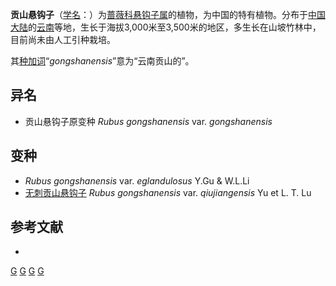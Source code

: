 {{Speciesbox
| genus = Rubus
| species = gongshanensis
| authority = Yu et Lu, 1982
| subdivision_ranks =[[变种|变种]]
| subdivision = 见正文
}}

'''贡山悬钩子'''（[[学名|学名]]：{{lang|la|''Rubus gongshanensis''}}）为[[蔷薇科|蔷薇科]][[悬钩子属|悬钩子属]]的植物，为中国的特有植物。分布于[[中国大陆|中国大陆]]的[[云南|云南]]等地，生长于海拔3,000米至3,500米的地区，多生长在山坡竹林中，目前尚未由人工引种栽培。

其[[种加词|种加词]]“''gongshanensis''”意为“云南贡山的”。

== 异名 ==
* 贡山悬钩子原变种 ''Rubus gongshanensis'' var. ''gongshanensis''

== 变种 ==
* ''Rubus gongshanensis'' var. ''eglandulosus'' Y.Gu & W.L.Li
* [[无刺贡山悬钩子|无刺贡山悬钩子]] ''Rubus gongshanensis'' var. ''qiujiangensis'' Yu et L. T. Lu

== 参考文献 ==
<div class="references-small">
* {{cite web| url =http://www.bioinfo.cn/db05/KmzwSpecies.php?action=view&id=19430| title =贡山悬钩子（原变种）| work =《中国高等植物数据库全库》| publisher =中国科学院微生物研究所| author =昆明植物研究所| accessdate =2009-02-25| archive-date =2016-03-05| archive-url =https://web.archive.org/web/20160305075848/http://www.bioinfo.cn/db05/KmzwSpecies.php?action=view&id=19430| dead-url =yes}}
</div>
{{Taxonbar|from=Q15230606}}

[[Category:悬钩子属|G]]
[[Category:中国特有植物|G]]
[[Category:云南植物|G]]
[[Category:1982年描述的植物|G]]


{{植物小作品}}